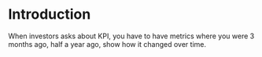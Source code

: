 
# Introduction
When investors asks about KPI, you have to have metrics where you were 3 months ago, half a year ago, show how it changed over time.

<Youtube id="wnyI7ZM_Mrk" />
